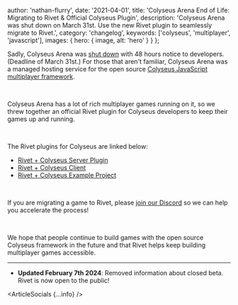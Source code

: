 
  author: 'nathan-flurry',
  date: '2021-04-01',
  title: 'Colyseus Arena End of Life: Migrating to Rivet & Official Colyseus Plugin',
  description:
    'Colyseus Arena was shut down on March 31st. Use the new Rivet plugin to seamlessly migrate to Rivet.',
  category: 'changelog',
  keywords: ['colyseus', 'multiplayer', 'javascript'],
  images: {
    hero: {
      image,
      alt: 'hero'
    }
  }
};

Sadly, Colyseus Arena was [shut down](https://twitter.com/endel/status/1641204209952468992) with 48 hours notice to developers. (Deadline of March 31st.) For those that aren't familiar, Colyseus Arena was a managed hosting service for the open source [Colyseus JavaScript multiplayer framework](https://github.com/colyseus/colyseus).

‍

Colyseus Arena has a lot of rich multiplayer games running on it, so we threw together an official Rivet plugin for Colyseus developers to keep their games up and running.

‍

The Rivet plugins for Colyseus are linked below:

- [Rivet + Colyseus Server Plugin](https://github.com/rivet-gg/plugin-colyseus-server/blob/main/README.md)
- [Rivet + Colyseus Client](https://github.com/rivet-gg/plugin-colyseus-javascript/blob/master/README.md)
- [Rivet + Colyseus Example Project](https://github.com/rivet-gg/plugin-colyseus-examples)

‍

If you are migrating a game to Rivet, please [join our Discord](https://discord.gg/BG2vqsJczH) so we can help you accelerate the process!

‍

We hope that people continue to build games with the open source Colyseus framework in the future and that Rivet helps keep building multiplayer games accessible.

---

- **Updated February 7th 2024**: Removed information about closed beta. Rivet is now open to the public!

<ArticleSocials {...info} />
